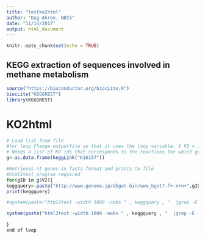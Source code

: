 ---
title: "testko2html"
author: "Dag Ahren, NBIS"
date: "11/14/2017"
output: html_document
---

```{r setup, include=FALSE}
knitr::opts_chunk$set(echo = TRUE)
```

## KEGG extraction of sequences involved in methane metabolism

```{r prep}
source("https://bioconductor.org/biocLite.R")
biocLite("KEGGREST")
library(KEGGREST)


```

# KO2html
```{r}
# Load list from file
#for loop Change outputfile so that it uses the loop variable. 1 KO = 1 Fasta file 
# Needs a list of KO ids that corresponds to the reactions for which genes should be retrieved. E.g. K14082
g<-as.data.frame(keggLink("K16157"))

#Retrieves nt genes in fasta format and prints to file
#html2text program required
for(gID in g$V2){
keggquery<-paste("http://www.genome.jp/dbget-bin/www_bget?-f+-n+n+",gID, sep = "")
print(keggquery)

#system(paste("html2text -width 1000 -nobs " , keggquery , "  |grep -E -v 'BLAST|GenomeNet|=|^$' |grep -v 'No such' |grep -v 'PMID:' " , ">>", "methane_specific_genes_test.fasta"))

system(paste("html2text -width 1000 -nobs " , keggquery , "  |grep -E -v 'BLAST|GenomeNet|=|^$' |grep -v 'No such' " , ">>", "methane_specific_genes_test.fasta"))

}
end of loop

```